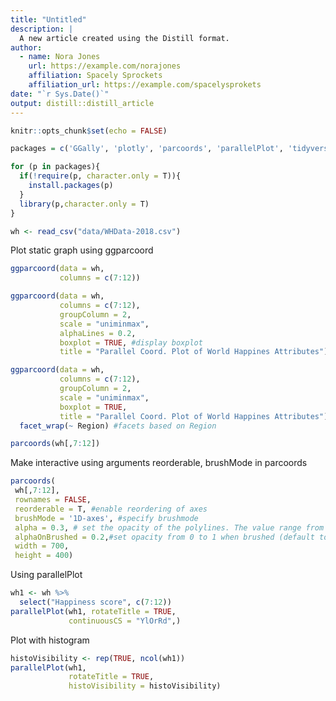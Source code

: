 ```yaml
---
title: "Untitled"
description: |
  A new article created using the Distill format.
author:
  - name: Nora Jones 
    url: https://example.com/norajones
    affiliation: Spacely Sprockets
    affiliation_url: https://example.com/spacelysprokets
date: "`r Sys.Date()`"
output: distill::distill_article
---
```


```r
knitr::opts_chunk$set(echo = FALSE)
```

```r


packages = c('GGally', 'plotly', 'parcoords', 'parallelPlot', 'tidyverse')

for (p in packages){
  if(!require(p, character.only = T)){
    install.packages(p)
  }
  library(p,character.only = T)
}

```

```r
wh <- read_csv("data/WHData-2018.csv")
```
Plot static graph using ggparcoord
```r
ggparcoord(data = wh, 
           columns = c(7:12))
```

```r
ggparcoord(data = wh, 
           columns = c(7:12), 
           groupColumn = 2,
           scale = "uniminmax",
           alphaLines = 0.2,
           boxplot = TRUE, #display boxplot
           title = "Parallel Coord. Plot of World Happines Attributes")
```

```r
ggparcoord(data = wh, 
           columns = c(7:12), 
           groupColumn = 2,
           scale = "uniminmax", 
           boxplot = TRUE, 
           title = "Parallel Coord. Plot of World Happines Attributes") +
  facet_wrap(~ Region) #facets based on Region
```

```r
parcoords(wh[,7:12])
```

Make interactive using arguments reorderable, brushMode in parcoords
```r
parcoords(
 wh[,7:12],
 rownames = FALSE,
 reorderable = T, #enable reordering of axes
 brushMode = '1D-axes', #specify brushmode
 alpha = 0.3, # set the opacity of the polylines. The value range from 0 (completely transparent) to 1 (no opacity).
 alphaOnBrushed = 0.2,#set opacity from 0 to 1 when brushed (default to 0).
 width = 700,
 height = 400)
```

Using parallelPlot
```r
wh1 <- wh %>%
  select("Happiness score", c(7:12))
parallelPlot(wh1, rotateTitle = TRUE,
             continuousCS = "YlOrRd",)


```

Plot with histogram
```r
histoVisibility <- rep(TRUE, ncol(wh1))
parallelPlot(wh1,
             rotateTitle = TRUE,
             histoVisibility = histoVisibility)
```